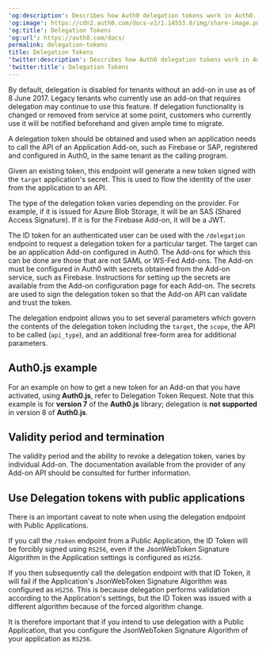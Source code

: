 ---
'og:description': Describes how Auth0 delegation tokens work in Auth0.
'og:image': https://cdn2.auth0.com/docs-v2/1.14553.0/img/share-image.png
'og:title': Delegation Tokens
'og:url': https://auth0.com/docs/
permalink: delegation-tokens
title: Delegation Tokens
'twitter:description': Describes how Auth0 delegation tokens work in Auth0.
'twitter:title': Delegation Tokens
---
<Warning>

By default, delegation is disabled for tenants without an add-on in use as of 8 June 2017. Legacy tenants who currently use an add-on that requires delegation may continue to use this feature. If delegation functionality is changed or removed from service at some point, customers who currently use it will be notified beforehand and given ample time to migrate.

</Warning>

A delegation token should be obtained and used when an application needs to call the API of an Application Add-on, such as Firebase or SAP, registered and configured in Auth0, in the same tenant as the calling program.

Given an existing token, this endpoint will generate a new token signed with the `target` application's secret. This is used to flow the identity of the user from the application to an API.

The type of the delegation token varies depending on the provider. For example, if it is issued for Azure Blob Storage, it will be an SAS (Shared Access Signature). If it is for the Firebase Add-on, it will be a <Tooltip tip="JSON Web Token (JWT): Standard ID Token format (and often Access Token format) used to represent claims securely between two parties." cta="View Glossary" href="/docs/glossary?term=JWT">JWT</Tooltip>.

The <Tooltip tip="ID Token: Credential meant for the client itself, rather than for accessing a resource." cta="View Glossary" href="/docs/glossary?term=ID+token">ID token</Tooltip> for an authenticated user can be used with the `/delegation` endpoint to request a delegation token for a particular target. The target can be an application Add-on configured in Auth0. The Add-ons for which this can be done are those that are not <Tooltip tip="Security Assertion Markup Language (SAML): Standardized protocol allowing two parties to exchange authentication information without a password." cta="View Glossary" href="/docs/glossary?term=SAML">SAML</Tooltip> or <Tooltip tip="Security Assertion Markup Language (SAML): Standardized protocol allowing two parties to exchange authentication information without a password." cta="View Glossary" href="/docs/glossary?term=WS-Fed">WS-Fed</Tooltip> Add-ons. The Add-on must be configured in Auth0 with secrets obtained from the Add-on service, such as Firebase. Instructions for setting up the secrets are available from the Add-on configuration page for each Add-on. The secrets are used to sign the delegation token so that the Add-on API can validate and trust the token.

The delegation endpoint allows you to set several parameters which govern the contents of the delegation token including the `target`, the `scope`, the API to be called (`api_type`), and an additional free-form area for additional parameters.

## Auth0.js example

For an example on how to get a new token for an Add-on that you have activated, using **Auth0.js**, refer to Delegation Token Request. Note that this example is for **version 7** of the **Auth0.js** library; delegation is **not supported** in version 8 of **Auth0.js**.

## Validity period and termination

The validity period and the ability to revoke a delegation token, varies by individual Add-on. The documentation available from the provider of any Add-on API should be consulted for further information.

## Use Delegation tokens with public applications

There is an important caveat to note when using the delegation endpoint with Public Applications.

If you call the `/token` endpoint from a Public Application, the ID Token will be forcibly signed using `RS256`, even if the JsonWebToken Signature Algorithm in the Application settings is configured as `HS256`.

If you then subsequently call the delegation endpoint with that ID Token, it will fail if the Application's JsonWebToken Signature Algorithm was configured as `HS256`. This is because delegation performs validation according to the Application's settings, but the ID Token was issued with a different algorithm because of the forced algorithm change.

It is therefore important that if you intend to use delegation with a Public Application, that you configure the JsonWebToken Signature Algorithm of your application as `RS256`.